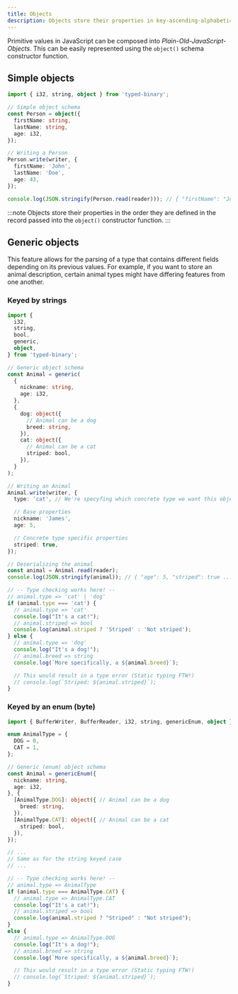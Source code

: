```yaml
---
title: Objects
description: Objects store their properties in key-ascending-alphabetical order, one next to another.
---
```


Primitive values in JavaScript can be composed into *Plain-Old-JavaScript-Objects*. This can be
easily represented using the `object()` schema constructor function.

## Simple objects

```ts
import { i32, string, object } from 'typed-binary';

// Simple object schema
const Person = object({
  firstName: string,
  lastName: string,
  age: i32,
});

// Writing a Person
Person.write(writer, {
  firstName: 'John',
  lastName: 'Doe',
  age: 43,
});

console.log(JSON.stringify(Person.read(reader))); // { "firstName": "John", ... }
```

:::note
Objects store their properties in the order they are defined in the record passed into the `object()` constructor function.
:::

## Generic objects

This feature allows for the parsing of a type that contains different fields depending on its previous values. For example, if you want to store an animal description, certain animal types might have differing features from one another.

### Keyed by strings

```ts
import {
  i32,
  string,
  bool,
  generic,
  object,
} from 'typed-binary';

// Generic object schema
const Animal = generic(
  {
    nickname: string,
    age: i32,
  },
  {
    dog: object({
      // Animal can be a dog
      breed: string,
    }),
    cat: object({
      // Animal can be a cat
      striped: bool,
    }),
  }
);

// Writing an Animal
Animal.write(writer, {
  type: 'cat', // We're specyfing which concrete type we want this object to be.

  // Base properties
  nickname: 'James',
  age: 5,

  // Concrete type specific properties
  striped: true,
});

// Deserializing the animal
const animal = Animal.read(reader);
console.log(JSON.stringify(animal)); // { "age": 5, "striped": true ... }

// -- Type checking works here! --
// animal.type => 'cat' | 'dog'
if (animal.type === 'cat') {
  // animal.type => 'cat'
  console.log("It's a cat!");
  // animal.striped => bool
  console.log(animal.striped ? 'Striped' : 'Not striped');
} else {
  // animal.type => 'dog'
  console.log("It's a dog!");
  // animal.breed => string
  console.log(`More specifically, a ${animal.breed}`);

  // This would result in a type error (Static typing FTW!)
  // console.log(`Striped: ${animal.striped}`);
}
```

### Keyed by an enum (byte)

```ts
import { BufferWriter, BufferReader, i32, string, genericEnum, object } from 'typed-binary';

enum AnimalType = {
  DOG = 0,
  CAT = 1,
};

// Generic (enum) object schema
const Animal = genericEnum({
  nickname: string,
  age: i32,
}, {
  [AnimalType.DOG]: object({ // Animal can be a dog
    breed: string,
  }),
  [AnimalType.CAT]: object({ // Animal can be a cat
    striped: bool,
  }),
});

// ...
// Same as for the string keyed case
// ...

// -- Type checking works here! --
// animal.type => AnimalType
if (animal.type === AnimalType.CAT) {
  // animal.type => AnimalType.CAT
  console.log("It's a cat!");
  // animal.striped => bool
  console.log(animal.striped ? "Striped" : "Not striped");
}
else {
  // animal.type => AnimalType.DOG
  console.log("It's a dog!");
  // animal.breed => string
  console.log(`More specifically, a ${animal.breed}`);

  // This would result in a type error (Static typing FTW!)
  // console.log(`Striped: ${animal.striped}`);
}
```
